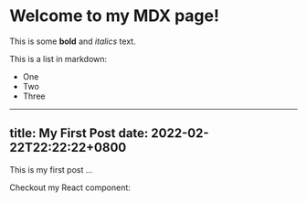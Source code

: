 
# Welcome to my MDX page!
 
This is some **bold** and _italics_ text.
 
This is a list in markdown:
 
- One
- Two
- Three

---
title: My First Post date: 2022-02-22T22:22:22+0800
---

This is my first post ...


 
Checkout my React component:

<Ceshi />
 